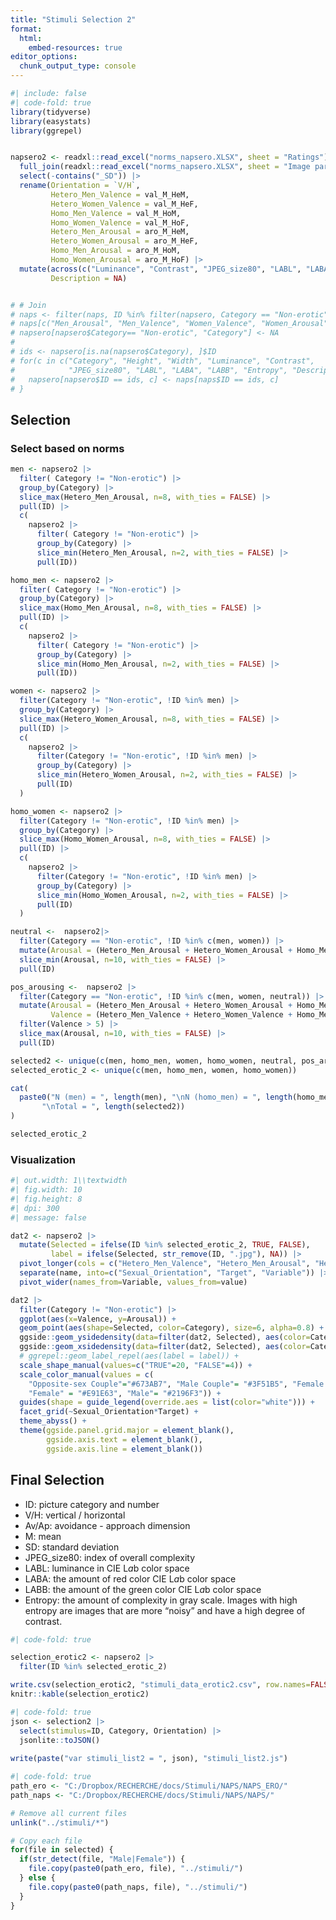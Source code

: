 ```yaml
---
title: "Stimuli Selection 2"
format:
  html:
    embed-resources: true
editor_options: 
  chunk_output_type: console
---
```


```r
#| include: false
#| code-fold: true
library(tidyverse)
library(easystats)
library(ggrepel)


napsero2 <- readxl::read_excel("norms_napsero.XLSX", sheet = "Ratings") |>
  full_join(readxl::read_excel("norms_napsero.XLSX", sheet = "Image parameters"), by = join_by("ID", "Category")) |>
  select(-contains("_SD")) |>
  rename(Orientation = `V/H`,
         Hetero_Men_Valence = val_M_HeM,
         Hetero_Women_Valence = val_M_HeF,
         Homo_Men_Valence = val_M_HoM,
         Homo_Women_Valence = val_M_HoF,
         Hetero_Men_Arousal = aro_M_HeM,
         Hetero_Women_Arousal = aro_M_HeF,
         Homo_Men_Arousal = aro_M_HoM,
         Homo_Women_Arousal = aro_M_HoF) |>
  mutate(across(c("Luminance", "Contrast", "JPEG_size80", "LABL", "LABA", "LABB", "Entropy"), as.numeric),
         Description = NA)


# # Join
# naps <- filter(naps, ID %in% filter(napsero, Category == "Non-erotic")$ID)
# naps[c("Men_Arousal", "Men_Valence", "Women_Valence", "Women_Arousal", "Nr", "Orientation")] <- NA
# napsero[napsero$Category== "Non-erotic", "Category"] <- NA
# 
# ids <- napsero[is.na(napsero$Category), ]$ID
# for(c in c("Category", "Height", "Width", "Luminance", "Contrast",
#            "JPEG_size80", "LABL", "LABA", "LABB", "Entropy", "Description")) {
#   napsero[napsero$ID == ids, c] <- naps[naps$ID == ids, c]
# }

```


## Selection

### Select based on norms
```r
men <- napsero2 |>
  filter( Category != "Non-erotic") |>
  group_by(Category) |>
  slice_max(Hetero_Men_Arousal, n=8, with_ties = FALSE) |>
  pull(ID) |> 
  c(
    napsero2 |>
      filter( Category != "Non-erotic") |>
      group_by(Category) |>
      slice_min(Hetero_Men_Arousal, n=2, with_ties = FALSE) |>
      pull(ID))

homo_men <- napsero2 |>
  filter( Category != "Non-erotic") |>
  group_by(Category) |>
  slice_max(Homo_Men_Arousal, n=8, with_ties = FALSE) |>
  pull(ID) |> 
  c(
    napsero2 |>
      filter( Category != "Non-erotic") |>
      group_by(Category) |>
      slice_min(Homo_Men_Arousal, n=2, with_ties = FALSE) |>
      pull(ID))

women <- napsero2 |>
  filter(Category != "Non-erotic", !ID %in% men) |>
  group_by(Category) |>
  slice_max(Hetero_Women_Arousal, n=8, with_ties = FALSE) |>
  pull(ID) |> 
  c(
    napsero2 |>
      filter(Category != "Non-erotic", !ID %in% men) |>
      group_by(Category) |>
      slice_min(Hetero_Women_Arousal, n=2, with_ties = FALSE) |>
      pull(ID)
  )

homo_women <- napsero2 |>
  filter(Category != "Non-erotic", !ID %in% men) |>
  group_by(Category) |>
  slice_max(Homo_Women_Arousal, n=8, with_ties = FALSE) |>
  pull(ID) |> 
  c(
    napsero2 |>
      filter(Category != "Non-erotic", !ID %in% men) |>
      group_by(Category) |>
      slice_min(Homo_Women_Arousal, n=2, with_ties = FALSE) |>
      pull(ID)
  )

neutral <-  napsero2|>
  filter(Category == "Non-erotic", !ID %in% c(men, women)) |>
  mutate(Arousal = (Hetero_Men_Arousal + Hetero_Women_Arousal + Homo_Men_Arousal + Homo_Women_Arousal ) / 4) |>
  slice_min(Arousal, n=10, with_ties = FALSE) |>
  pull(ID)

pos_arousing <-  napsero2 |>
  filter(Category == "Non-erotic", !ID %in% c(men, women, neutral)) |>
  mutate(Arousal = (Hetero_Men_Arousal + Hetero_Women_Arousal + Homo_Men_Arousal + Homo_Women_Arousal) / 4,
         Valence = (Hetero_Men_Valence + Hetero_Women_Valence + Homo_Men_Valence + Homo_Women_Valence) / 4) |>
  filter(Valence > 5) |>
  slice_max(Arousal, n=10, with_ties = FALSE) |>
  pull(ID)

selected2 <- unique(c(men, homo_men, women, homo_women, neutral, pos_arousing))
selected_erotic_2 <- unique(c(men, homo_men, women, homo_women))

cat(
  paste0("N (men) = ", length(men), "\nN (homo_men) = ", length(homo_men),  "\nN (women) = ", length(women), "N (homo_women) = ", length(homo_women), "\nN (neutral) = ", length(neutral),  "\nN (arousing-positive) = ", length(pos_arousing),
       "\nTotal = ", length(selected2))
)
```

```r
selected_erotic_2

```

### Visualization

```r
#| out.width: 1\\textwidth
#| fig.width: 10
#| fig.height: 8
#| dpi: 300
#| message: false

dat2 <- napsero2 |>
  mutate(Selected = ifelse(ID %in% selected_erotic_2, TRUE, FALSE),
         label = ifelse(Selected, str_remove(ID, ".jpg"), NA)) |>
  pivot_longer(cols = c("Hetero_Men_Valence", "Hetero_Men_Arousal", "Hetero_Women_Valence", "Hetero_Women_Arousal", "Homo_Men_Valence", "Homo_Men_Arousal", "Homo_Women_Valence", "Homo_Women_Arousal")) |>
  separate(name, into=c("Sexual_Orientation", "Target", "Variable")) |>
  pivot_wider(names_from=Variable, values_from=value)

dat2 |>
  filter(Category != "Non-erotic") |>
  ggplot(aes(x=Valence, y=Arousal)) +
  geom_point(aes(shape=Selected, color=Category), size=6, alpha=0.8) +
  ggside::geom_ysidedensity(data=filter(dat2, Selected), aes(color=Category), key_glyph = draw_key_blank) +
  ggside::geom_xsidedensity(data=filter(dat2, Selected), aes(color=Category), key_glyph = draw_key_blank) +
  # ggrepel::geom_label_repel(aes(label = label)) +
  scale_shape_manual(values=c("TRUE"=20, "FALSE"=4)) +
  scale_color_manual(values = c(
    "Opposite-sex Couple"="#673AB7", "Male Couple"= "#3F51B5", "Female Couple" = "#9C27B0",
    "Female" = "#E91E63", "Male"= "#2196F3")) +
  guides(shape = guide_legend(override.aes = list(color="white"))) +
  facet_grid(~Sexual_Orientation*Target) +
  theme_abyss() +
  theme(ggside.panel.grid.major = element_blank(), 
        ggside.axis.text = element_blank(),
        ggside.axis.line = element_blank())

```


## Final Selection

- ID: picture category and number
- V/H: vertical / horizontal
- Av/Ap: avoidance - approach dimension
- M: mean
- SD: standard deviation
- JPEG_size80: index of overall complexity
- LABL: luminance in CIE L*a*b color space
- LABA: the amount of red color CIE L*a*b color space
- LABB: the amount of the green color CIE L*a*b color space
- Entropy: the amount of complexity in gray scale. Images with high entropy are images that are more "noisy" and have a high degree of contrast.

```r
#| code-fold: true

selection_erotic2 <- napsero2 |> 
  filter(ID %in% selected_erotic_2)

write.csv(selection_erotic2, "stimuli_data_erotic2.csv", row.names=FALSE)
knitr::kable(selection_erotic2)
```


```r
#| code-fold: true
json <- selection2 |> 
  select(stimulus=ID, Category, Orientation) |> 
  jsonlite::toJSON()
  
write(paste("var stimuli_list2 = ", json), "stimuli_list2.js")
```


```r
#| code-fold: true
path_ero <- "C:/Dropbox/RECHERCHE/docs/Stimuli/NAPS/NAPS_ERO/"
path_naps <- "C:/Dropbox/RECHERCHE/docs/Stimuli/NAPS/NAPS/"

# Remove all current files
unlink("../stimuli/*")

# Copy each file
for(file in selected) {
  if(str_detect(file, "Male|Female")) {
    file.copy(paste0(path_ero, file), "../stimuli/")
  } else {
    file.copy(paste0(path_naps, file), "../stimuli/")
  }
}
```
